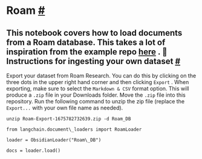  Roam
 [#](#roam "Permalink to this headline")
===============================================
 This notebook covers how to load documents from a Roam database. This takes a lot of inspiration from the example repo
 [here](https://github.com/JimmyLv/roam-qa) 
 .
 🧑 Instructions for ingesting your own dataset
 [#](#instructions-for-ingesting-your-own-dataset "Permalink to this headline")
-------------------------------------------------------------------------------------------------------------------------------
 Export your dataset from Roam Research. You can do this by clicking on the three dots in the upper right hand corner and then clicking
 `Export`
 .
 When exporting, make sure to select the
 `Markdown
 &
 CSV`
 format option.
 This will produce a
 `.zip`
 file in your Downloads folder. Move the
 `.zip`
 file into this repository.
 Run the following command to unzip the zip file (replace the
 `Export...`
 with your own file name as needed).
```
unzip Roam-Export-1675782732639.zip -d Roam_DB
```
```
from langchain.document\_loaders import RoamLoader
```
```
loader = ObsidianLoader("Roam\_DB")
```
```
docs = loader.load()
```